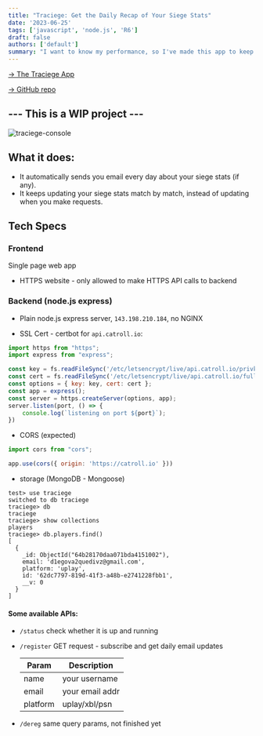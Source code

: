 ```yaml
---
title: "Traciege: Get the Daily Recap of Your Siege Stats"
date: '2023-06-25'
tags: ['javascript', 'node.js', 'R6']
draft: false
authors: ['default']
summary: "I want to know my performance, so I've made this app to keep my stats being updated."
---
```


[-> The Traciege App](/traciege-app)

[-> GitHub repo](https://github.com/ziniuguo/traciege)

## --- This is a WIP project ---

![traciege-console](/static/images/traciege/traciege-console.png)

## What it does:

- It automatically sends you email every day about your siege stats (if any).
- It keeps updating your siege stats match by match, instead of updating when you make requests.

## Tech Specs

### Frontend

Single page web app
 - HTTPS website - only allowed to make HTTPS API calls to backend

### Backend (node.js express)

- Plain node.js express server, `143.198.210.184`, no NGINX

- SSL Cert - certbot for `api.catroll.io`:

```javascript
import https from "https";
import express from "express";

const key = fs.readFileSync('/etc/letsencrypt/live/api.catroll.io/privkey.pem');
const cert = fs.readFileSync('/etc/letsencrypt/live/api.catroll.io/fullchain.pem');
const options = { key: key, cert: cert };
const app = express();
const server = https.createServer(options, app);
server.listen(port, () => {
    console.log(`listening on port ${port}`);
})
```

- CORS (expected)
```javascript
import cors from "cors";

app.use(cors({ origin: 'https://catroll.io' }))
```

- storage (MongoDB - Mongoose)

```
test> use traciege
switched to db traciege
traciege> db
traciege
traciege> show collections
players
traciege> db.players.find()
[
  {
    _id: ObjectId("64b28170daa071bda4151002"),
    email: 'd1egova2quedivz@gmail.com',
    platform: 'uplay',
    id: '62dc7797-819d-41f3-a48b-e2741228fbb1',
    __v: 0
  }
]
```

#### Some available APIs:

- `/status` check whether it is up and running
- `/register` GET request - subscribe and get daily email updates

  | Param    | Description     |
  |----------|-----------------|
  | name     | your username   |
  | email    | your email addr |
  | platform | uplay/xbl/psn   |

- `/dereg` same query params, not finished yet


